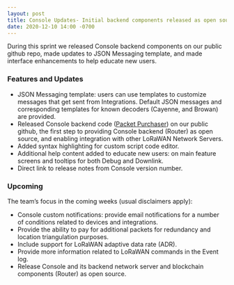 ```yaml
---
layout: post
title: Console Updates- Initial backend components released as open source
date: 2020-12-10 14:00 -0700
---
```


During this sprint we released Console backend components on our public github repo, made updates to
JSON Messaging template, and made interface enhancements to help educate new users.

<!--truncate-->

### Features and Updates

- JSON Messaging template: users can use templates to customize messages that get sent from
  Integrations. Default JSON messages and corresponding templates for known decoders (Cayenne, and
  Browan) are provided.
- Released Console backend code ([Packet Purchaser](https://github.com/helium/packet-purchaser)) on
  our public github, the first step to providing Console backend (Router) as open source, and
  enabling integration with other LoRaWAN Network Servers.
- Added syntax highlighting for custom script code editor.
- Additional help content added to educate new users: on main feature screens and tooltips for both
  Debug and Downlink.
- Direct link to release notes from Console version number.

### Upcoming

The team’s focus in the coming weeks (usual disclaimers apply):

- Console custom notifications: provide email notifications for a number of conditions related to
  devices and integrations.
- Provide the ability to pay for additional packets for redundancy and location triangulation
  purposes.
- Include support for LoRaWAN adaptive data rate (ADR).
- Provide more information related to LoRaWAN commands in the Event log.
- Release Console and its backend network server and blockchain components (Router) as open source.
